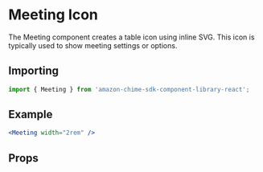 

# Meeting Icon

The Meeting component creates a table icon using inline SVG. This icon is typically used to show meeting settings or options.

## Importing

```javascript
import { Meeting } from 'amazon-chime-sdk-component-library-react';
```

## Example

<ThemeProvider theme={lightTheme}>
  <Preview>
    <Meeting width="2rem" />
  </Preview>
</ThemeProvider>

```jsx
<Meeting width="2rem" />
```

## Props

<Props of={Meeting} />
